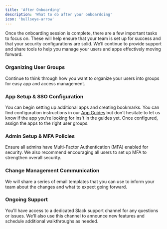 ```yaml
---
title: 'After Onboarding'
description: 'What to do after your onboardoing'
icon: 'bullseye-arrow'
---
```


Once the onboarding session is complete, there are a few important tasks to focus on. These will help ensure that your team is set up for success and that your security configurations are solid. We’ll continue to provide support and share tools to help you manage your users and apps effectively moving forward.

### Organizing User Groups
Continue to think through how you want to organize your users into groups for easy app and access management.

### App Setup & SSO Configuration
You can begin setting up additional apps and creating bookmarks. You can find configuration instructions in our [App Guides](https://docs.shiftcontrol.io/app-guides/Atlassian) but don't hesitate to let us know if the app you're looking for ins't in the guides yet. Once configured, assign the apps to the right user groups.

### Admin Setup & MFA Policies
Ensure all admins have Multi-Factor Authentication (MFA) enabled for security. We also recommend encouraging all users to set up MFA to strengthen overall security.

### Change Management Communication
We will share a series of email templates that you can use to inform your team about the changes and what to expect going forward.

### Ongoing Support
You'll have access to a dedicated Slack support channel for any questions or issues. We'll also use this channel to announce new features and schedule additional walkthroughs as needed.
